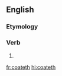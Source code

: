 ==English==

===Etymology===
{{suffix|coat|eth|lang=en}}

===Verb===
{{head|en|verb form}}

# {{en-archaic third-person singular of|coat}}

[[fr:coateth]]
[[hi:coateth]]